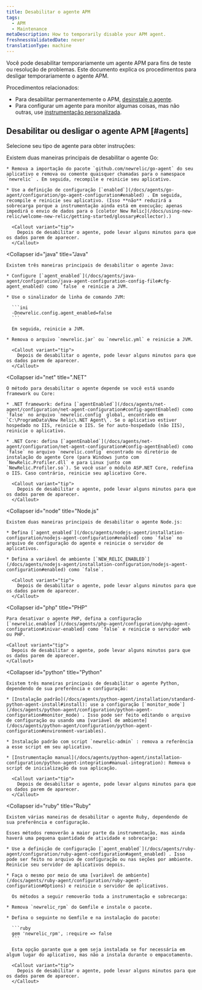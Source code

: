 ```yaml
---
title: Desabilitar o agente APM
tags:
  - APM
  - Maintenance
metaDescription: How to temporarily disable your APM agent.
freshnessValidatedDate: never
translationType: machine
---
```


Você pode desabilitar temporariamente um agente APM para fins de teste ou resolução de problemas. Este documento explica os procedimentos para desligar temporariamente o agente APM.

Procedimentos relacionados:

* Para desabilitar permanentemente o APM, [desinstale o agente](/docs/agents/manage-apm-agents/installation/uninstall-agent).
* Para configurar um agente para monitor algumas coisas, mas não outras, use [instrumentação personalizada](/docs/apm/agents/manage-apm-agents/agent-data/custom-instrumentation/).

## Desabilitar ou desligar o agente APM [#agents]

Selecione seu tipo de agente para obter instruções:

<CollapserGroup>
  <Collapser
    id="go"
    title="Go"
  >
    Existem duas maneiras principais de desabilitar o agente Go:

    * Remova a importação do pacote `github.com/newrelic/go-agent` do seu aplicativo e remova ou comente quaisquer chamadas para o namespace `newrelic` . Em seguida, recompile e reinicie seu aplicativo.

    * Use a definição de configuração [`enabled`](/docs/agents/go-agent/configuration/go-agent-configuration#enabled) . Em seguida, recompile e reinicie seu aplicativo. (Isso **não** reduzirá a sobrecarga porque a instrumentação ainda está em execução; apenas impedirá o envio de dados para o [coletor New Relic](/docs/using-new-relic/welcome-new-relic/getting-started/glossary#collector).)

      <Callout variant="tip">
        Depois de desabilitar o agente, pode levar alguns minutos para que os dados parem de aparecer.
      </Callout>
  </Collapser>

  <Collapser
    id="java"
    title="Java"
  >
    Existem três maneiras principais de desabilitar o agente Java:

    * Configure [`agent_enabled`](/docs/agents/java-agent/configuration/java-agent-configuration-config-file#cfg-agent_enabled) como `false` e reinicie a JVM.

    * Use o sinalizador de linha de comando JVM:

      ```ini
      -Dnewrelic.config.agent_enabled=false
      ```

      Em seguida, reinicie a JVM.

    * Remova o arquivo `newrelic.jar` ou `newrelic.yml` e reinicie a JVM.

      <Callout variant="tip">
        Depois de desabilitar o agente, pode levar alguns minutos para que os dados parem de aparecer.
      </Callout>
  </Collapser>

  <Collapser
    id="net"
    title=".NET"
  >
    O método para desabilitar o agente depende se você está usando framework ou Core:

    * .NET framework: defina [`agentEnabled`](/docs/agents/net-agent/configuration/net-agent-configuration#config-agentEnabled) como `false` no arquivo `newrelic.config` global, encontrado em `C:\ProgramData\New Relic\.NET Agent\`. Se o aplicativo estiver hospedado no IIS, reinicie o IIS. Se for auto-hospedado (não IIS), reinicie o aplicativo.

    * .NET Core: defina [`agentEnabled`](/docs/agents/net-agent/configuration/net-agent-configuration#config-agentEnabled) como `false` no arquivo `newrelic.config` encontrado no diretório de instalação do agente Core (para Windows junto com `NewRelic.Profiler.dll` e para Linux junto com `NewRelic.Profiler.so`). Se você usar o módulo ASP.NET Core, redefina o IIS. Caso contrário, reinicie seu aplicativo Core.

      <Callout variant="tip">
        Depois de desabilitar o agente, pode levar alguns minutos para que os dados parem de aparecer.
      </Callout>
  </Collapser>

  <Collapser
    id="node"
    title="Node.js"
  >
    Existem duas maneiras principais de desabilitar o agente Node.js:

    * Defina [`agent_enabled`](/docs/agents/nodejs-agent/installation-configuration/nodejs-agent-configuration#enabled) como `false` no arquivo de configuração do agente e reinicie o servidor de aplicativos.

    * Defina a variável de ambiente [`NEW_RELIC_ENABLED`](/docs/agents/nodejs-agent/installation-configuration/nodejs-agent-configuration#enabled) como `false`.

      <Callout variant="tip">
        Depois de desabilitar o agente, pode levar alguns minutos para que os dados parem de aparecer.
      </Callout>
  </Collapser>

  <Collapser
    id="php"
    title="PHP"
  >
    Para desativar o agente PHP, defina a configuração [`newrelic.enabled`](/docs/agents/php-agent/configuration/php-agent-configuration#inivar-enabled) como `false` e reinicie o servidor web ou PHP.

    <Callout variant="tip">
      Depois de desabilitar o agente, pode levar alguns minutos para que os dados parem de aparecer.
    </Callout>
  </Collapser>

  <Collapser
    id="python"
    title="Python"
  >
    Existem três maneiras principais de desabilitar o agente Python, dependendo de sua preferência e configuração:

    * [Instalação padrão](/docs/agents/python-agent/installation/standard-python-agent-install#install): use a configuração [`monitor_mode`](/docs/agents/python-agent/configuration/python-agent-configuration#monitor_mode) . Isso pode ser feito editando o arquivo de configuração ou usando uma [variável de ambiente](/docs/agents/python-agent/configuration/python-agent-configuration#environment-variables).

    * Instalação padrão com script `newrelic-admin` : remova a referência a esse script em seu aplicativo.

    * [Instrumentação manual](/docs/agents/python-agent/installation-configuration/python-agent-integration#manual-integration): Remova o script de inicialização da sua aplicação.

      <Callout variant="tip">
        Depois de desabilitar o agente, pode levar alguns minutos para que os dados parem de aparecer.
      </Callout>
  </Collapser>

  <Collapser
    id="ruby"
    title="Ruby"
  >
    Existem várias maneiras de desabilitar o agente Ruby, dependendo de sua preferência e configuração.

    Esses métodos removerão a maior parte da instrumentação, mas ainda haverá uma pequena quantidade de atividade e sobrecarga:

    * Use a definição de configuração [`agent_enabled`](/docs/agents/ruby-agent/configuration/ruby-agent-configuration#agent_enabled) . Isso pode ser feito no arquivo de configuração ou nas seções por ambiente. Reinicie seu servidor de aplicativos depois.

    * Faça o mesmo por meio de uma [variável de ambiente](/docs/agents/ruby-agent/configuration/ruby-agent-configuration#Options) e reinicie o servidor de aplicativos.

      Os métodos a seguir removerão toda a instrumentação e sobrecarga:

    * Remova `newrelic_rpm` do Gemfile e instale o pacote.

    * Defina o seguinte no Gemfile e na instalação do pacote:

      ```ruby
      gem 'newrelic_rpm', :require => false
      ```

      Esta opção garante que a gem seja instalada se for necessária em algum lugar do aplicativo, mas não a instala durante o empacotamento.

      <Callout variant="tip">
        Depois de desabilitar o agente, pode levar alguns minutos para que os dados parem de aparecer.
      </Callout>
  </Collapser>
</CollapserGroup>